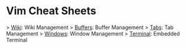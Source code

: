 = Vim Cheat Sheets =

> [[Wiki]]: Wiki Management
> [[Buffers]]: Buffer Management
> [[Tabs]]: Tab Management
> [[Windows]]: Window Management
> [[Terminal]]: Embedded Terminal
